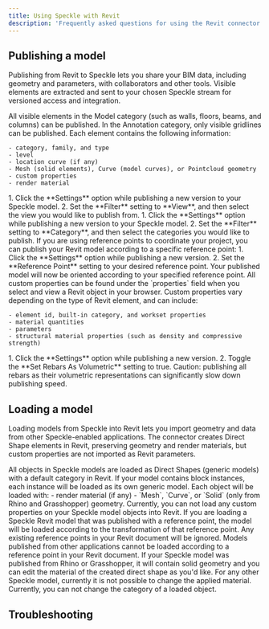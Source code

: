 ```yaml
---
title: Using Speckle with Revit
description: 'Frequently asked questions for using the Revit connector'
---
```


## Publishing a model

Publishing from Revit to Speckle lets you share your BIM data, including geometry and parameters, with collaborators and other tools. Visible elements are extracted and sent to your chosen Speckle stream for versioned access and integration.

<AccordionGroup>

  <Accordion title="What types of Revit elements can I publish to Speckle?">
  All visible elements in the Model category (such as walls, floors, beams, and columns) can be published. In the Annotation category, only visible gridlines can be published. Each element contains the following information:

    - category, family, and type
    - level
    - location curve (if any)
    - Mesh (solid elements), Curve (model curves), or Pointcloud geometry
    - custom properties
    - render material

  </Accordion>

<Accordion title="How do I publish models from Revit views?">
1. Click the **Settings** option while publishing a new version to your Speckle model.
2. Set the **Filter** setting to **View**, and then select the view you would like to publish from.
</Accordion>

<Accordion title="How do I publish models by Revit category?">
1. Click the **Settings** option while publishing a new version to your Speckle model.
2. Set the **Filter** setting to **Category**, and then select the categories you would like to publish.
</Accordion>

<Accordion title="How do I make sure my Revit model is aligned with my other Speckle models?">
If you are using reference points to coordinate your project, you can publish your Revit model according to a specific reference point:
1. Click the **Settings** option while publishing a new version.
2. Set the **Reference Point** setting to your desired reference point.
Your published model will now be oriented according to your specified reference point.
</Accordion>

<Accordion title="How do I see the custom properties on my published Revit elements, like parameters or material quantities?">
All custom properties can be found under the `properties` field when you select and view a Revit object in your browser.
Custom properties vary depending on the type of Revit element, and can include:

    - element id, built-in category, and workset properties
    - material quantities
    - parameters
    - structural material properties (such as density and compressive strength)

</Accordion>

<Accordion title="How do I publish my rebar as solid objects instead of curves?">
1. Click the **Settings** option while publishing a new version.
2. Toggle the **Set Rebars As Volumetric** setting to true.
Caution: publishing all rebars as their volumetric representations can significantly slow down publishing speed. 
</Accordion>

</AccordionGroup>

## Loading a model

Loading models from Speckle into Revit lets you import geometry and data from other Speckle-enabled applications. The connector creates Direct Shape elements in Revit, preserving geometry and render materials, but custom properties are not imported as Revit parameters.

<AccordionGroup>
  
  <Accordion title="How are Speckle models loaded in Revit?">
  All objects in Speckle models are loaded as Direct Shapes (generic models) with a default category in Revit. If your model contains block instances, each instance will be loaded as its own generic model. Each object will be loaded with:
  - render material (if any)
  - `Mesh`, `Curve`, or `Solid` (only from Rhino and Grasshopper) geometry.
  </Accordion>

<Accordion title="Can I load custom properties in Revit, like parameters?">
  Currently, you can not load any custom properties on your Speckle model objects into Revit.
</Accordion>

<Accordion title="How do I load a Speckle Model according to a specific reference point in Revit?">
  If you are loading a Speckle Revit model that was published with a reference point, the model will be loaded according to the transformation of that reference point. 
  Any existing reference points in your Revit document will be ignored. 
  Models published from other applications cannot be loaded according to a reference point in your Revit document.
</Accordion>

<Accordion title="How do I change the material of a Speckle model object I loaded in Revit?">
  If your Speckle model was published from Rhino or Grasshopper, it will contain
  solid geometry and you can edit the material of the created direct shape as
  you'd like. For any other Speckle model, currently it is not possible to
  change the applied material.
</Accordion>

  <Accordion title="How do I change the category of a Speckle model object I loaded in Revit?">
  Currently, you can not change the category of a loaded object.
  </Accordion>
  
</AccordionGroup>

## Troubleshooting


<ConnectorTroubleshooting app="Revit" />



<LearnMore />
